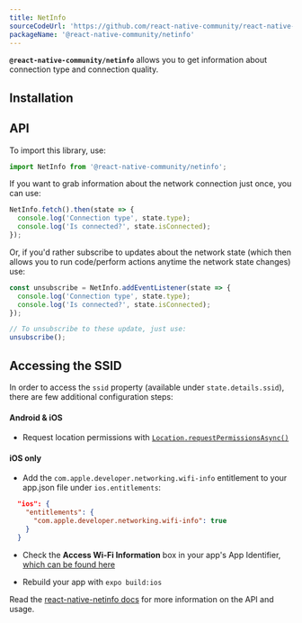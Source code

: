```yaml
---
title: NetInfo
sourceCodeUrl: 'https://github.com/react-native-community/react-native-netinfo'
packageName: '@react-native-community/netinfo'
---
```



**`@react-native-community/netinfo`** allows you to get information about connection type and connection quality.

<PlatformsSection android emulator ios simulator web />

## Installation

<APIInstallSection href="https://github.com/react-native-community/react-native-netinfo#getting-started" />

## API

To import this library, use:

```js
import NetInfo from '@react-native-community/netinfo';
```

If you want to grab information about the network connection just once, you can use:

```js
NetInfo.fetch().then(state => {
  console.log('Connection type', state.type);
  console.log('Is connected?', state.isConnected);
});
```

Or, if you'd rather subscribe to updates about the network state (which then allows you to run code/perform actions anytime the network state changes) use:

```js
const unsubscribe = NetInfo.addEventListener(state => {
  console.log('Connection type', state.type);
  console.log('Is connected?', state.isConnected);
});

// To unsubscribe to these update, just use:
unsubscribe();
```

## Accessing the SSID

In order to access the `ssid` property (available under `state.details.ssid`), there are few additional configuration steps:

#### Android & iOS

- Request location permissions with [`Location.requestPermissionsAsync()`](location.mdx#locationrequestpermissionsasync)

#### iOS only

- Add the `com.apple.developer.networking.wifi-info` entitlement to your app.json file under `ios.entitlements`:

```json
  "ios": {
    "entitlements": {
      "com.apple.developer.networking.wifi-info": true
    }
  }
```

- Check the **Access Wi-Fi Information** box in your app's App Identifier, [which can be found here](https://developer.apple.com/account/resources/identifiers/list)

- Rebuild your app with `expo build:ios`

Read the [react-native-netinfo docs](https://github.com/react-native-community/react-native-netinfo#react-native-communitynetinfo) for more information on the API and usage.
